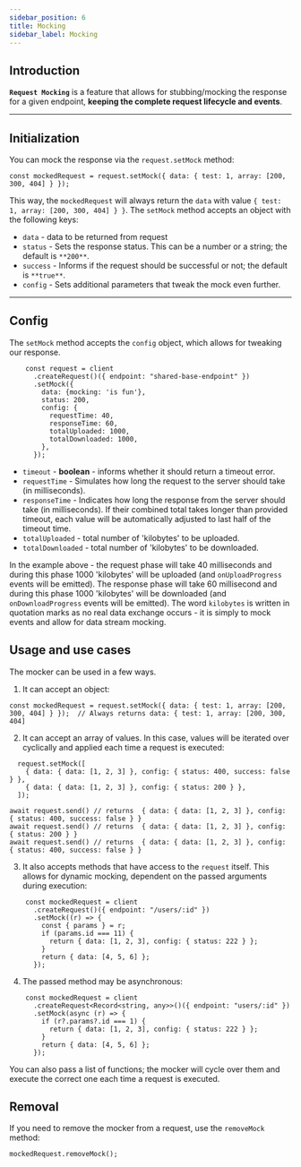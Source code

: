 ```yaml
---
sidebar_position: 6
title: Mocking
sidebar_label: Mocking
---
```


## Introduction

**`Request Mocking`** is a feature that allows for stubbing/mocking the response for a given endpoint,
 **keeping the complete request lifecycle and events**.

---

## Initialization

You can mock the response via the `request.setMock` method:

```tsx
const mockedRequest = request.setMock({ data: { test: 1, array: [200, 300, 404] } });
```

This way, the `mockedRequest` will always return the `data` with value `{ test: 1, array: [200, 300, 404] } }`.
The `setMock` method accepts an object with the following keys:
- `data` - data to be returned from request
- `status` -  Sets the response status. This can be a number or a string; the default is `**200**`.
- `success` - Informs if the request should be successful or not; the default is `**true**`.
- `config` - Sets additional parameters that tweak the mock even further.
---


## Config

The `setMock` method accepts the `config` object, which allows for tweaking our response.

```tsx
    const request = client
      .createRequest()({ endpoint: "shared-base-endpoint" })
      .setMock({
        data: {mocking: 'is fun'},
        status: 200,
        config: {
          requestTime: 40,
          responseTime: 60,
          totalUploaded: 1000,
          totalDownloaded: 1000,
        },
      });

```
- `timeout` - **boolean** - informs whether it should return a timeout error.
 - `requestTime` - Simulates how long the request to the server should take (in milliseconds).
 - `responseTime` - Indicates how long the response from the server should take (in milliseconds).
If their combined total takes longer than provided timeout, each value will be automatically adjusted to last half of the timeout time.
- `totalUploaded` - total number of 'kilobytes' to be uploaded.
- `totalDownloaded` - total number of 'kilobytes' to be downloaded.

In the example above - the request phase will take 40 milliseconds and during this phase 1000 'kilobytes' will be uploaded (and `onUploadProgress` events will be emitted).
The response phase will take 60 millisecond and during this phase 1000 'kilobytes' will be downloaded (and `onDownloadProgress` events will be emitted).
The word `kilobytes` is written in quotation marks as no real data exchange occurs - it is simply to mock events and allow for data stream mocking.


## Usage and use cases

The mocker can be used in a few ways.
1. It can accept an object:
```tsx
const mockedRequest = request.setMock({ data: { test: 1, array: [200, 300, 404] } });  // Always returns data: { test: 1, array: [200, 300, 404]
```
2. It can accept an array of values. In this case, values will be iterated over cyclically and applied each time a request is executed:

```tsx
  request.setMock([
    { data: { data: [1, 2, 3] }, config: { status: 400, success: false } },
    { data: { data: [1, 2, 3] }, config: { status: 200 } },
  ]);

await request.send() // returns  { data: { data: [1, 2, 3] }, config: { status: 400, success: false } }
await request.send() // returns  { data: { data: [1, 2, 3] }, config: { status: 200 } }
await request.send() // returns  { data: { data: [1, 2, 3] }, config: { status: 400, success: false } }
```
3. It also accepts methods that have access to the `request` itself. This allows for dynamic mocking, dependent on the passed arguments during execution:
```tsx
    const mockedRequest = client
      .createRequest()({ endpoint: "/users/:id" })
      .setMock((r) => {
        const { params } = r;
        if (params.id === 11) {
          return { data: [1, 2, 3], config: { status: 222 } };
        }
        return { data: [4, 5, 6] };
      });
```
4. The passed method may be asynchronous:
```tsx
    const mockedRequest = client
      .createRequest<Record<string, any>>()({ endpoint: "users/:id" })
      .setMock(async (r) => {
        if (r?.params?.id === 1) {
          return { data: [1, 2, 3], config: { status: 222 } };
        }
        return { data: [4, 5, 6] };
      });
```
You can also pass a list of functions; the mocker will cycle over them and execute the correct one each time a request is executed.

## Removal

If you need to remove the mocker from a request, use the `removeMock` method:
```tsx
mockedRequest.removeMock();
```

